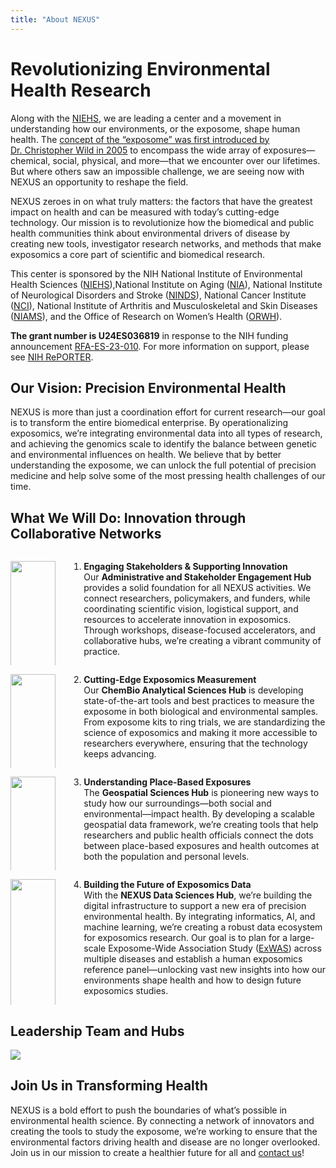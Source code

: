 ```yaml
---
title: "About NEXUS"
---
```


# Revolutionizing Environmental Health Research

Along with the [NIEHS](https://www.niehs.nih.gov/ "NIEHS"), we are leading a center and a movement in understanding how our environments, or the exposome, shape human health. The [concept of the “exposome” was first introduced by Dr. Christopher Wild in 2005](https://aacrjournals.org/cebp/article/14/8/1847/258124/Complementing-the-Genome-with-an-Exposome-The) to encompass the wide array of exposures—chemical, social, physical, and more—that we encounter over our lifetimes. But where others saw an impossible challenge, we are seeing now with NEXUS an opportunity to reshape the field.

NEXUS zeroes in on what truly matters: the factors that have the greatest impact on health and can be measured with today’s cutting-edge technology. Our mission is to revolutionize how the biomedical and public health communities think about environmental drivers of disease by creating new tools, investigator research networks, and methods that make exposomics a core part of scientific and biomedical research.

This center is sponsored by the NIH National Institute of Environmental Health Sciences ([NIEHS](https://www.niehs.nih.gov "NIEHS")),National Institute on Aging ([NIA](https://www.nia.nih.gov/)), National Institute of Neurological Disorders and Stroke ([NINDS](https://www.ninds.nih.gov/)), National Cancer Institute ([NCI](https://www.cancer.gov/)), National Institute of Arthritis and Musculoskeletal and Skin Diseases ([NIAMS](https://www.niams.nih.gov/)), and the Office of Research on Women's Health ([ORWH](https://urldefense.proofpoint.com/v2/url?u=https-3A__orwh.od.nih.gov_&d=DwMF-g&c=WO-RGvefibhHBZq3fL85hQ&r=Fkr4cKYb4VN6gRK-RJB393QKhtAj5_woms_Lxw8fSok&m=nr4UwQMmatjflZKfqIwg1IOnSMBeFQkoXIuf6uQH0T7dZThtgJ55SrTLrHSDnXrm&s=y26zOR72y405GoMHBy7HJlyj7Z4qxRV_4sPAGXHs6oY&e=)).

**The grant number is U24ES036819** in response to the NIH funding announcement [RFA-ES-23-010](https://grants.nih.gov/grants/guide/rfa-files/RFA-ES-23-010.html "RFA"). For more information on support, please see [NIH RePORTER](https://reporter.nih.gov/project-details/10993456 "NIH RePORTER").

## Our Vision: Precision Environmental Health

NEXUS is more than just a coordination effort for current research—our goal is to transform the entire biomedical enterprise. By operationalizing exposomics, we’re integrating environmental data into all types of research, and achieving the genomics scale to identify the balance between genetic and environmental influences on health. We believe that by better understanding the exposome, we can unlock the full potential of precision medicine and help solve some of the most pressing health challenges of our time.

## What We Will Do: Innovation through Collaborative Networks

::: columns
::: {.column width="15%"}
![](images/Nexusstakeholdertight.png){fig-align="right" style="float: right;" width="100%"}
:::

::: {.column width="85%"}
1.  **Engaging Stakeholders & Supporting Innovation**\
    Our **Administrative and Stakeholder Engagement Hub** provides a solid foundation for all NEXUS activities. We connect researchers, policymakers, and funders, while coordinating scientific vision, logistical support, and resources to accelerate innovation in exposomics. Through workshops, disease-focused accelerators, and collaborative hubs, we’re creating a vibrant community of practice.
:::
:::

::: columns
::: {.column width="15%"}
![](images/Nexuschembiotight.png){fig-align="right" style="float: right;" width="100%"}
:::

::: {.column width="85%"}
2.  **Cutting-Edge Exposomics Measurement**\
    Our **ChemBio Analytical Sciences Hub** is developing state-of-the-art tools and best practices to measure the exposome in both biological and environmental samples. From exposome kits to ring trials, we are standardizing the science of exposomics and making it more accessible to researchers everywhere, ensuring that the technology keeps advancing.
:::
:::

::: columns
::: {.column width="15%"}
![](images/Nexusgeospatialtight.png){fig-align="right" style="float: right;" width="100%"}
:::

::: {.column width="85%"}
3.  **Understanding Place-Based Exposures**\
    The **Geospatial Sciences Hub** is pioneering new ways to study how our surroundings—both social and environmental—impact health. By developing a scalable geospatial data framework, we’re creating tools that help researchers and public health officials connect the dots between place-based exposures and health outcomes at both the population and personal levels.
:::
:::

::: columns
::: {.column width="15%"}
![](images/Nexusdatanetworktight.png){fig-align="right" style="float: right;" width="100%"}
:::

::: {.column width="85%"}
4.  **Building the Future of Exposomics Data**\
    With the **NEXUS Data Sciences Hub**, we’re building the digital infrastructure to support a new era of precision environmental health. By integrating informatics, AI, and machine learning, we’re creating a robust data ecosystem for exposomics research. Our goal is to plan for a large-scale Exposome-Wide Association Study ([ExWAS](https://academic.oup.com/exposome/article/4/1/osae001/7574628?login=false)) across multiple diseases and establish a human exposomics reference panel—unlocking vast new insights into how our environments shape health and how to design future exposomics studies.
:::
:::

## Leadership Team and Hubs

![](images/team.jpg){fig-alt="Core team" fig-align="center"}

## Join Us in Transforming Health

NEXUS is a bold effort to push the boundaries of what’s possible in environmental health science. By connecting a network of innovators and creating the tools to study the exposome, we’re working to ensure that the environmental factors driving health and disease are no longer overlooked. Join us in our mission to create a healthier future for all and [contact us](contact.html)!
